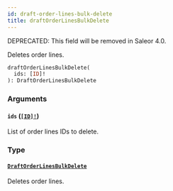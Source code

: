 ```yaml
---
id: draft-order-lines-bulk-delete
title: draftOrderLinesBulkDelete
---
```


<span class="badge badge--warning">DEPRECATED: This field will be removed in Saleor 4.0.</span>

Deletes order lines.

```graphql
draftOrderLinesBulkDelete(
  ids: [ID]!
): DraftOrderLinesBulkDelete

```

### Arguments

#### `ids` ([`[ID]!`](/developer/api-reference/scalars/id))

List of order lines IDs to delete.

### Type

#### [`DraftOrderLinesBulkDelete`](/developer/api-reference/objects/draft-order-lines-bulk-delete)

Deletes order lines.
